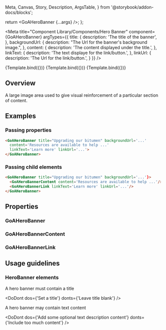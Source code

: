   Meta,
  Canvas,
  Story,
  Description,
  ArgsTable,
} from '@storybook/addon-docs/blocks';

  return <GoAHeroBanner {...args} />;
};

<Meta
  title="Component Library/Components/Hero Banner"
  component={GoAHeroBanner}
  argTypes={{
      title: {
        description: 'The title of the banner',
      },
      backgroundUrl: {
        description:
          "The Url for the banner's background image.",
      },
      content: {
        description: 'The content displayed under the title.',
      },
      linkText: {
        description: 'The text displaye for the link/button.',
      },
      linkUrl: {
        description: 'The Url for the link/button.',
      }
  }}
/>

<!-- {Template.bind({})} -->

<Canvas>
  <Story
    name="With content and link"
    height={100}
    args={{
      title: 'Upgrading our bitumen',
      backgroundUrl: 'working-in-cold-hero-3_rdax_75.jpg',
      content:
        'Resources are available to help Alberta entrepreneurs and small businesses start, grow and succeed.',
      linkText: 'Learn more',
      linkUrl: 'http://www.google.com',
    }}
  >
    {Template.bind({})}
  </Story>
</Canvas>

<Canvas>
  <Story
    name="With content only"
    height={100}
    args={{
      title: 'Upgrading our bitumen',
      backgroundUrl: 'working-in-cold-hero-3_rdax_75.jpg',
      content:
        'Resources are available to help Alberta entrepreneurs and small businesses start, grow and succeed.',
    }}
  >
    {Template.bind({})}
  </Story>
</Canvas>

<Canvas>
  <Story
    name="With link only"
    height={100}
    args={{
      title: 'Upgrading our bitumen',
      backgroundUrl: 'working-in-cold-hero-3_rdax_75.jpg',
      linkText: 'Learn more',
      linkUrl: 'http://www.google.com',
    }}
  >
    {Template.bind({})}
  </Story>
</Canvas>

## Overview

A large image area used to give visual reinforcement of a particular section of content.

## Examples

### Passing properties
```html
<GoAHeroBanner title="Upgrading our bitumen" backgroundUrl='...'
  content='Resources are available to help ...'
  linkText='Learn more' linkUrl='...'>
</GoAHeroBanner>
```

### Passing child elements
```html
<GoAHeroBanner title="Upgrading our bitumen" backgroundUrl='...'}>
  <GoAHeroBannerContent content='Resources are available to help ...'/>
  <GoAHeroBannerLink linkText='Learn more' linkUrl='...'/>
</GoAHeroBanner>
```

## Properties

### GoAHeroBanner

<Description of={GoAHeroBanner} />
<ArgsTable of={GoAHeroBanner} />

### GoAHeroBannerContent

<Description of={GoAHeroBannerContent} />
<ArgsTable of={GoAHeroBannerContent} />

### GoAHeroBannerLink

<Description of={GoAHeroBannerLink} />
<ArgsTable of={GoAHeroBannerLink} />

## Usage guidelines

### HeroBanner elements

A hero banner must contain a title

<DoDont dos={'Set a title'} donts={'Leave title blank'} />

A hero banner may contain text content

<DoDont
  dos={'Add some optional text description content'}
  donts={'Include too much content'}
/>
